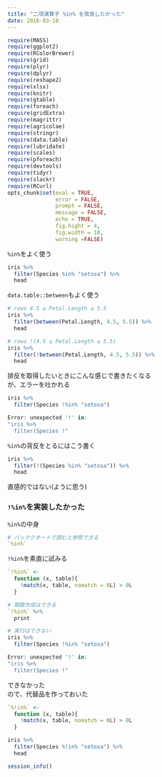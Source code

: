 ```yaml
---
title: "二項演算子 %in% を改良したかった"
date: 2016-03-10
---
```


```r
require(MASS)
require(ggplot2)
require(RColorBrewer) 
require(grid)
require(plyr)
require(dplyr)
require(reshape2)
require(xlsx)
require(knitr)
require(gtable)
require(foreach)
require(gridExtra)
require(magrittr)
require(agricolae)
require(stringr)
require(data.table)
require(lubridate)
require(scales)
require(pforeach)
require(devtools)
require(tidyr)
require(slackr)
require(RCurl)
opts_chunk$set(eval = TRUE,
               error = FALSE,
               prompt = FALSE,
               message = FALSE,
               echo = TRUE,
               fig.hight = 4,
               fig.width = 10,
               warning =FALSE)
```

`%in%`をよく使う  
```r
iris %>%
  filter(Species %in% "setosa") %>%
  head
```

`data.table::between`もよく使う  
```r
# rows 4.5 ≤ Petal.Length ≤ 5.5
iris %>%
  filter(between(Petal.Length, 4.5, 5.5)) %>%
  head

# rows !(4.5 ≤ Petal.Length ≤ 5.5)
iris %>%
  filter(!between(Petal.Length, 4.5, 5.5)) %>%
  head
```

排反を取得したいときにこんな感じで書きたくなる  
が、エラーを吐かれる  
```r
iris %>%
  filter(Species !%in% "setosa")

Error: unexpected '!' in:
"iris %>%
  filter(Species !"
```

`%in%`の背反をとるにはこう書く  
```r
iris %>%
  filter(!(Species %in% "setosa")) %>%
  head
```
直感的ではない(ように思う)  

### `!%in%`を実装したかった  
`%in%`の中身  
```r
# バッククオートで囲むと参照できる
`%in%`
```

`!%in%`を素直に試みる  
```r
`!%in%` <-
  function (x, table){
    !match(x, table, nomatch = 0L) > 0L
  }

# 関数作成はできる
`!%in%` %>%
  print

# 実行はできない
iris %>%
  filter(Species !%in% "setosa")

Error: unexpected '!' in:
"iris %>%
  filter(Species !"
```

できなかった  
ので、代替品を作っておいた  
```r
`%!in%` <-
  function (x, table){
    !match(x, table, nomatch = 0L) > 0L
  }

iris %>%
  filter(Species %!in% "setosa") %>%
  head
```

```r
session_info()
```